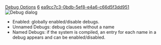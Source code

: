 [[Property:title|Debug Options]]
[[Property:weight|6]]
[[Property:uuid|ea9cc7c3-0bdb-5ef8-e4a6-c66d5f3dd951]]
[[Image:debug-options|Debug dialog]]  
* Enabled: globally enabled/disable debugs.
* Unnamed Debugs: debug clauses without a name
* Named Debugs: if the system is compiled, an entry for each name in a debug appears and can be enabled/disabled.




